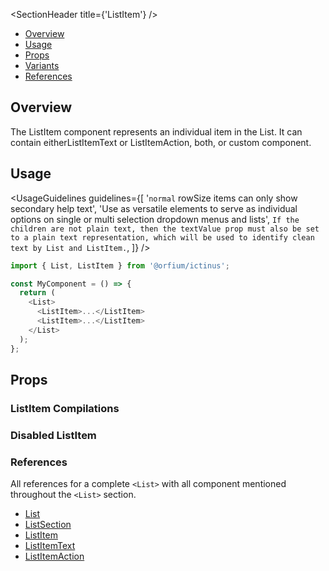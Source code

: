 
<Meta of={ListItemStories} />

<SectionHeader title={'ListItem'} />

- [Overview](#overview)
- [Usage](#usage)
- [Props](#props)
- [Variants](#variants)
- [References](#references)

## Overview

The ListItem component represents an individual item in the List. It can contain
eitherListItemText or ListItemAction, both, or custom component.

## Usage

<UsageGuidelines
  guidelines={[
    '`normal` rowSize items can only show secondary help text',
    'Use as versatile elements to serve as individual options on single or multi selection dropdown menus and lists',
    `If the children are not plain text, then the textValue prop must also be set to a plain text representation, which will be used to identify clean text by List and ListItem.`,
  ]}
/>

```js
import { List, ListItem } from '@orfium/ictinus';

const MyComponent = () => {
  return (
    <List>
      <ListItem>...</ListItem>
      <ListItem>...</ListItem>
    </List>
  );
};
```

## Props

<ArgTypes of={ListItem} />

<SubsectionHeader title="Variants" />

### ListItem Compilations

<Canvas of={ListItemStories.ListItemCompilations} />

### Disabled ListItem

<Canvas of={ListItemStories.DisabledListItem} />

### References

All references for a complete `<List>` with all component mentioned throughout the `<List>` section.

- [List](?path=/docs/design-system-list-list--list)
- [ListSection](?path=/docs/design-system-list-listsection--normal-list-section)
- [ListItem](?path=/docs/design-system-list-listitem--list-item-compilations)
- [ListItemText](?path=/docs/design-system-list-listitemtext--list-item-text-normal)
- [ListItemAction](?path=/docs/design-system-list-listitemaction--page)
